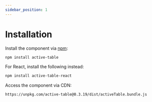 ```yaml
---
sidebar_position: 1
---
```


# Installation

Install the component via [npm](https://www.npmjs.com/):

```bash
npm install active-table
```

For React, install the following instead: <br />

```bash
npm install active-table-react
```

Access the component via CDN:

```
https://unpkg.com/active-table@0.3.19/dist/activeTable.bundle.js
```
